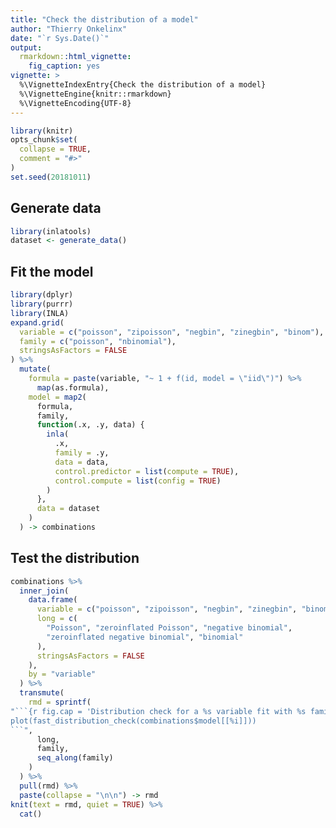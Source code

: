 ```yaml
---
title: "Check the distribution of a model"
author: "Thierry Onkelinx"
date: "`r Sys.Date()`"
output:
  rmarkdown::html_vignette:
    fig_caption: yes
vignette: >
  %\VignetteIndexEntry{Check the distribution of a model}
  %\VignetteEngine{knitr::rmarkdown}
  %\VignetteEncoding{UTF-8}
---
```


```r
library(knitr)
opts_chunk$set(
  collapse = TRUE,
  comment = "#>"
)
set.seed(20181011)
```

## Generate data

```r
library(inlatools)
dataset <- generate_data()
```


## Fit the model

```r
library(dplyr)
library(purrr)
library(INLA)
expand.grid(
  variable = c("poisson", "zipoisson", "negbin", "zinegbin", "binom"),
  family = c("poisson", "nbinomial"),
  stringsAsFactors = FALSE
) %>%
  mutate(
    formula = paste(variable, "~ 1 + f(id, model = \"iid\")") %>%
      map(as.formula),
    model = map2(
      formula, 
      family, 
      function(.x, .y, data) {
        inla(
          .x, 
          family = .y, 
          data = data, 
          control.predictor = list(compute = TRUE),
          control.compute = list(config = TRUE)
        )
      },
      data = dataset
    )
  ) -> combinations
```

## Test the distribution

```r
combinations %>%
  inner_join(
    data.frame(
      variable = c("poisson", "zipoisson", "negbin", "zinegbin", "binom"),
      long = c(
        "Poisson", "zeroinflated Poisson", "negative binomial", 
        "zeroinflated negative binomial", "binomial"
      ),
      stringsAsFactors = FALSE
    ),
    by = "variable"
  ) %>%
  transmute(
    rmd = sprintf(
"```{r fig.cap = 'Distribution check for a %s variable fit with %s family'}
plot(fast_distribution_check(combinations$model[[%i]]))
```",
      long,
      family,
      seq_along(family)
    )
  ) %>%
  pull(rmd) %>%
  paste(collapse = "\n\n") -> rmd
knit(text = rmd, quiet = TRUE) %>%
  cat()
```

